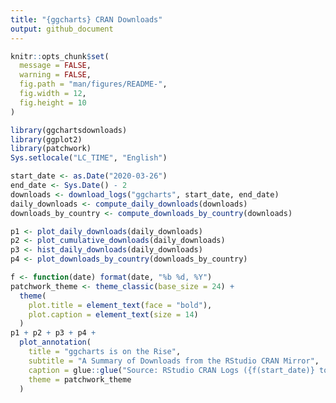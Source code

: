 ```yaml
---
title: "{ggcharts} CRAN Downloads"
output: github_document
---
```


```r
knitr::opts_chunk$set(
  message = FALSE,
  warning = FALSE,
  fig.path = "man/figures/README-",
  fig.width = 12,
  fig.height = 10
)
```

```r
library(ggchartsdownloads)
library(ggplot2)
library(patchwork)
Sys.setlocale("LC_TIME", "English")
```

```r
start_date <- as.Date("2020-03-26")
end_date <- Sys.Date() - 2
downloads <- download_logs("ggcharts", start_date, end_date)
daily_downloads <- compute_daily_downloads(downloads)
downloads_by_country <- compute_downloads_by_country(downloads)

p1 <- plot_daily_downloads(daily_downloads)
p2 <- plot_cumulative_downloads(daily_downloads)
p3 <- hist_daily_downloads(daily_downloads)
p4 <- plot_downloads_by_country(downloads_by_country)

f <- function(date) format(date, "%b %d, %Y")
patchwork_theme <- theme_classic(base_size = 24) +
  theme(
    plot.title = element_text(face = "bold"),
    plot.caption = element_text(size = 14)
  )
p1 + p2 + p3 + p4 +
  plot_annotation(
    title = "ggcharts is on the Rise",
    subtitle = "A Summary of Downloads from the RStudio CRAN Mirror",
    caption = glue::glue("Source: RStudio CRAN Logs ({f(start_date)} to {f(end_date)})"),
    theme = patchwork_theme
  )
```

